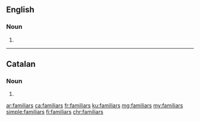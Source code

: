 ==English==

===Noun===
{{head|en|noun plural form}}

# {{plural of|familiar|lang=en}}
----

==Catalan==

===Noun===
{{head|ca|noun form}}

# {{plural of|familiar|lang=ca}}

[[ar:familiars]]
[[ca:familiars]]
[[fr:familiars]]
[[ku:familiars]]
[[mg:familiars]]
[[my:familiars]]
[[simple:familiars]]
[[fi:familiars]]
[[chr:familiars]]